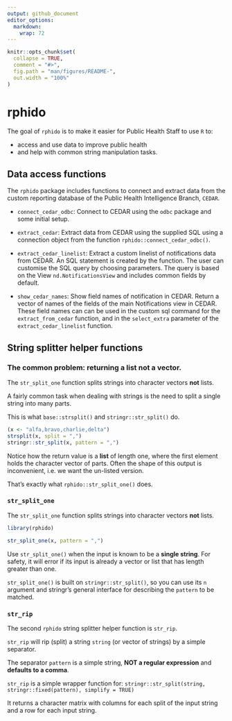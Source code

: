 ```yaml
---
output: github_document
editor_options: 
  markdown: 
    wrap: 72
---
```


<!-- README.md is generated from README.Rmd. Please edit that file -->

```r
knitr::opts_chunk$set(
  collapse = TRUE,
  comment = "#>",
  fig.path = "man/figures/README-",
  out.width = "100%"
)
```

# rphido

The goal of `rphido` is to make it easier for Public Health Staff to use `R`  to:

 - access and use data to improve public health
 - and help with common string manipulation tasks.
 

## Data access functions

The `rphido` package includes functions to connect and extract data from
the custom reporting database of the Public Health Intelligence Branch,
`CEDAR`.

-   `connect_cedar_odbc`: Connect to CEDAR using the `odbc` package and some initial setup.

-   `extract_cedar`: Extract data from CEDAR using the supplied SQL
    using a connection object from the function
    `rphido::connect_cedar_odbc()`.

-   `extract_cedar_linelist`: Extract a custom linelist of notifications
    data from CEDAR. An SQL statement is created by the function. The
    user can customise the SQL query by choosing parameters. The query
    is based on the View `nd.NotificationsView` and includes common
    fields by default.

-   `show_cedar_names`: Show field names of notification in CEDAR.
    Return a vector of names of the fields of the main Notifications
    view in CEDAR. These field names can can be used in the custom sql
    command for the `extract_from_cedar` function, and in the
    `select_extra` parameter of the `extract_cedar_linelist` function.


## String splitter helper functions


### The common problem: returning a list not a vector.

The `str_split_one` function splits strings into character vectors
**not** lists.

A fairly common task when dealing with strings is the need to split a
single string into many parts.

This is what `base::strsplit()` and `stringr::str_split()` do.

```r
(x <- "alfa,bravo,charlie,delta")
strsplit(x, split = ",")
stringr::str_split(x, pattern = ",")
```

Notice how the return value is a **list** of length one, where the first
element holds the character vector of parts. Often the shape of this
output is inconvenient, i.e. we want the un-listed version.

That's exactly what `rphido::str_split_one()` does.


### `str_split_one`

The `str_split_one` function splits strings into character vectors
**not** lists.

```r
library(rphido)

str_split_one(x, pattern = ",")
```

Use `str_split_one()` when the input is known to be a **single string**. For
safety, it will error if its input is already a vector or list that has
length greater than one.

`str_split_one()` is built on `stringr::str_split()`, so you can use its
`n` argument and stringr's general interface for describing the
`pattern` to be matched.


### `str_rip`

The second `rphido` string splitter helper function is `str_rip`.

`str_rip` will rip (split) a string `string` (or vector of strings) by a
simple separator.

The separator `pattern` is a simple string, **NOT a regular expression** 
and **defaults to a comma**.

`str_rip` is a simple wrapper function for:
`stringr::str_split(string, stringr::fixed(pattern), simplify = TRUE)`

It returns a character matrix with columns for each split of the input
string and a row for each input string.

